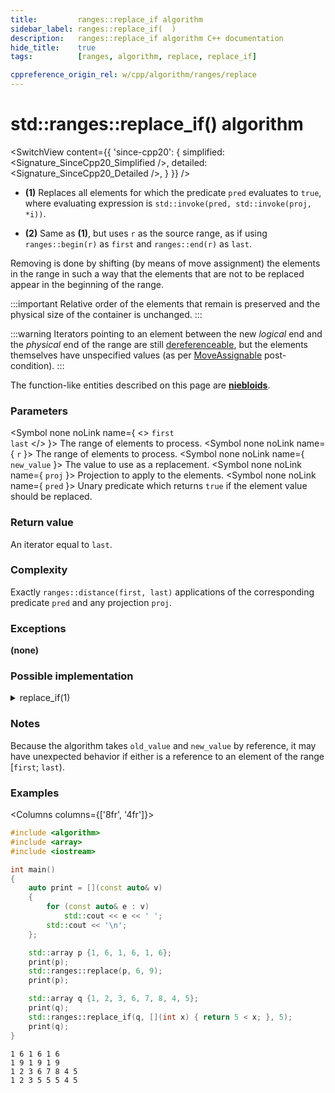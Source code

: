 ```yaml
---
title:         ranges::replace_if algorithm
sidebar_label: ranges::replace_if(  )
description:   ranges::replace_if algorithm C++ documentation
hide_title:    true
tags:          [ranges, algorithm, replace, replace_if]

cppreference_origin_rel: w/cpp/algorithm/ranges/replace
---
```



<!----------------- Codes ---------------------->


# std::ranges::replace_if() algorithm

<SwitchView content={{
	'since-cpp20': {
		simplified:	<Signature_SinceCpp20_Simplified />,
		detailed:	<Signature_SinceCpp20_Detailed />,
	}
}} />

- **(1)** Replaces all elements for which the predicate `pred` evaluates to `true`, where evaluating expression is `std::invoke(pred, std::invoke(proj, *i))`.

- **(2)** Same as **(1)**, but uses `r` as the source range, as if using `ranges::begin(r)` as `first` and `ranges::end(r)` as `last`.

Removing is done by shifting (by means of move assignment) the elements in the range in such a way that the elements that are not to be replaced appear in the beginning of the range.

:::important
Relative order of the elements that remain is preserved and the physical size of the container is unchanged.
:::

:::warning
Iterators pointing to an element between the new *logical* end and the *physical* end of the range are still <a href="#">dereferenceable</a>, <Since v='cpp11'>but the elements themselves have unspecified values (as per <a href="/docs/named_req/MoveAssignable">MoveAssignable</a> post-condition).</Since>
:::

The function-like entities described on this page are [**niebloids**](#).

### Parameters

<SymbolTable>

  <Symbol none noLink name={ <> <code>first</code> <br/> <code>last</code> </> }>
    The range of elements to process.
  </Symbol>
  <Symbol none noLink name={ <code>r</code> }>
    The range of elements to process.
  </Symbol>
  <Symbol none noLink name={ <code>new_value</code> }>
    The value to use as a replacement.
  </Symbol>
  <Symbol none noLink name={ <code>proj</code> }>
    Projection to apply to the elements.
  </Symbol>
  <Symbol none noLink name={ <code>pred</code> }>
    Unary predicate which returns <code>true</code> if the element value should be replaced.
  </Symbol>

</SymbolTable>

### Return value

An iterator equal to `last`.

### Complexity

Exactly `ranges::distance(first, last)` applications of the corresponding predicate `pred` and any projection `proj`.

### Exceptions

**(none)**

### Possible implementation

<details>
<summary>replace_if(1)</summary>

```cpp
struct replace_if_fn
{
    template<std::input_iterator I, std::sentinel_for<I> S, class T,
             class Proj = std::identity, std::indirect_unary_predicate<
                 std::projected<I, Proj>> Pred>
    requires std::indirectly_writable<I, const T&>
    constexpr I
        operator()(I first, S last, Pred pred, const T& new_value, Proj proj = {}) const
    {
        for (; first != last; ++first)
            if (!!std::invoke(pred, std::invoke(proj, *first)))
                *first = new_value;
        return std::move(first);
    }

    template<ranges::input_range R, class T, class Proj = std::identity,
             std::indirect_unary_predicate<std::projected<ranges::iterator_t<R>, Proj>> Pred>
    requires std::indirectly_writable<ranges::iterator_t<R>, const T&>
    constexpr ranges::borrowed_iterator_t<R>
        operator()(R&& r, Pred pred, const T& new_value, Proj proj = {}) const
    {
        return (*this)(ranges::begin(r), ranges::end(r), std::move(pred),
                       new_value, std::move(proj));
    }
};

inline constexpr replace_if_fn replace_if {};
```

</details>


### Notes

Because the algorithm takes `old_value` and `new_value` by reference, it may have unexpected behavior if either is a reference to an element of the range [`first`; `last`).

### Examples

<Columns columns={['8fr', '4fr']}>
<div>

```cpp title='Main.cpp' showLineNumbers
#include <algorithm>
#include <array>
#include <iostream>

int main()
{
    auto print = [](const auto& v)
    {
        for (const auto& e : v)
            std::cout << e << ' ';
        std::cout << '\n';
    };

    std::array p {1, 6, 1, 6, 1, 6};
    print(p);
    std::ranges::replace(p, 6, 9);
    print(p);

    std::array q {1, 2, 3, 6, 7, 8, 4, 5};
    print(q);
    std::ranges::replace_if(q, [](int x) { return 5 < x; }, 5);
    print(q);
}
```

</div>
<div>

```plaintext title="Output"
1 6 1 6 1 6
1 9 1 9 1 9
1 2 3 6 7 8 4 5
1 2 3 5 5 5 4 5
```

</div>
</Columns>
